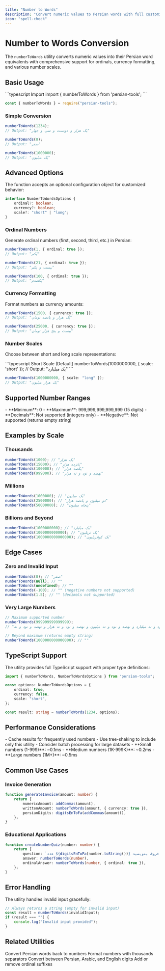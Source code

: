 ```yaml
---
title: "Number to Words"
description: "Convert numeric values to Persian words with full customization options"
icon: "spell-check"
---
```


# Number to Words Conversion

The `numberToWords` utility converts numeric values into their Persian word equivalents with comprehensive support for ordinals, currency formatting, and various number scales.

## Basic Usage

<CodeGroup>
```typescript Import
import { numberToWords } from 'persian-tools';
```

```javascript CommonJS
const { numberToWords } = require("persian-tools");
```

</CodeGroup>

### Simple Conversion

```typescript
numberToWords(1234);
// Output: "یک هزار و دویست و سی و چهار"

numberToWords(0);
// Output: "صفر"

numberToWords(1000000);
// Output: "یک میلیون"
```

## Advanced Options

The function accepts an optional configuration object for customized behavior:

```typescript
interface NumberToWordsOptions {
	ordinal?: boolean;
	currency?: boolean;
	scale?: "short" | "long";
}
```

### Ordinal Numbers

Generate ordinal numbers (first, second, third, etc.) in Persian:

```typescript
numberToWords(1, { ordinal: true });
// Output: "یکم"

numberToWords(21, { ordinal: true });
// Output: "بیست و یکم"

numberToWords(100, { ordinal: true });
// Output: "یکصدم"
```

### Currency Formatting

Format numbers as currency amounts:

```typescript
numberToWords(1500, { currency: true });
// Output: "یک هزار و پانصد تومان"

numberToWords(25000, { currency: true });
// Output: "بیست و پنج هزار تومان"
```

### Number Scales

Choose between short and long scale representations:

<CodeGroup>
```typescript Short Scale (Default)
numberToWords(1000000000, { scale: 'short' });
// Output: "یک میلیارد"
```

```typescript Long Scale
numberToWords(1000000000, { scale: "long" });
// Output: "یک هزار میلیون"
```

</CodeGroup>

## Supported Number Ranges

<Card title="Range Support" icon="ruler">
	- **Minimum**: 0 - **Maximum**: 999,999,999,999,999 (15 digits) - **Decimals**: Not supported (integers only) -
	**Negative**: Not supported (returns empty string)
</Card>

## Examples by Scale

### Thousands

```typescript
numberToWords(1000); // "یک هزار"
numberToWords(15000); // "پانزده هزار"
numberToWords(100000); // "یکصد هزار"
numberToWords(999000); // "نهصد و نود و نه هزار"
```

### Millions

```typescript
numberToWords(1000000); // "یک میلیون"
numberToWords(2500000); // "دو میلیون و پانصد هزار"
numberToWords(50000000); // "پنجاه میلیون"
```

### Billions and Beyond

```typescript
numberToWords(1000000000); // "یک میلیارد"
numberToWords(1000000000000); // "یک تریلیون"
numberToWords(1000000000000000); // "یک کوادریلیون"
```

## Edge Cases

### Zero and Invalid Input

```typescript
numberToWords(0); // "صفر"
numberToWords(null); // ""
numberToWords(undefined); // ""
numberToWords(-100); // "" (negative numbers not supported)
numberToWords(1.5); // "" (decimals not supported)
```

### Very Large Numbers

```typescript
// Maximum supported number
numberToWords(999999999999999);
// "نهصد و نود و نه کوادریلیون و نهصد و نود و نه تریلیون و نهصد و نود و نه میلیارد و نهصد و نود و نه میلیون و نهصد و نود و نه هزار و نهصد و نود و نه"

// Beyond maximum (returns empty string)
numberToWords(1000000000000000); // ""
```

## TypeScript Support

The utility provides full TypeScript support with proper type definitions:

```typescript
import { numberToWords, NumberToWordsOptions } from "persian-tools";

const options: NumberToWordsOptions = {
	ordinal: true,
	currency: false,
	scale: "short",
};

const result: string = numberToWords(1234, options);
```

## Performance Considerations

<AccordionGroup>
  <Accordion title="🚀 Optimization Tips" icon="bolt">
    - Cache results for frequently used numbers
    - Use tree-shaking to include only this utility
    - Consider batch processing for large datasets
  </Accordion>

  <Accordion title="📊 Benchmarks" icon="chart-bar">
    - **Small numbers (1-999)**: ~0.1ms
    - **Medium numbers (1K-999K)**: ~0.2ms
    - **Large numbers (1M+)**: ~0.5ms
  </Accordion>
</AccordionGroup>

## Common Use Cases

### Invoice Generation

```typescript
function generateInvoice(amount: number) {
	return {
		numericAmount: addCommas(amount),
		writtenAmount: numberToWords(amount, { currency: true }),
		persianDigits: digitsEnToFa(addCommas(amount)),
	};
}
```

### Educational Applications

```typescript
function createNumberQuiz(number: number) {
	return {
		question: `عدد ${digitsEnToFa(number.toString())} را به حروف بنویسید:`,
		answer: numberToWords(number),
		ordinalAnswer: numberToWords(number, { ordinal: true }),
	};
}
```

## Error Handling

The utility handles invalid input gracefully:

```typescript
// Always returns a string (empty for invalid input)
const result = numberToWords(invalidInput);
if (result === "") {
	console.log("Invalid input provided");
}
```

## Related Utilities

<CardGroup cols={2}>
	<Card title="Words to Number" icon="arrow-right" href="/utilities/numbers/words-to-number">
		Convert Persian words back to numbers
	</Card>
	<Card title="Add Commas" icon="comma" href="/utilities/numbers/commas">
		Format numbers with thousands separators
	</Card>
	<Card title="Digit Conversion" icon="language" href="/utilities/numbers/digits">
		Convert between Persian, Arabic, and English digits
	</Card>
	<Card title="Ordinal Suffix" icon="list-ol" href="/utilities/numbers/ordinal-suffix">
		Add or remove ordinal suffixes
	</Card>
</CardGroup>
